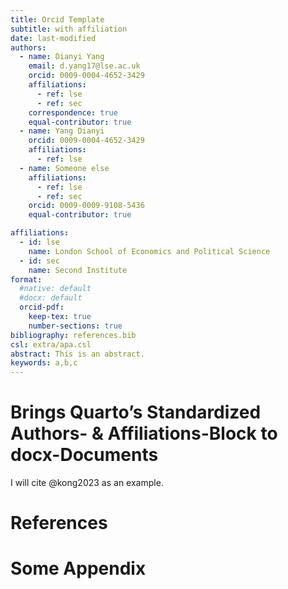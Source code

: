 ---
title: Orcid Template
subtitle: with affiliation
date: last-modified
authors:
  - name: Dianyi Yang
    email: d.yang17@lse.ac.uk
    orcid: 0009-0004-4652-3429
    affiliations:
      - ref: lse
      - ref: sec
    correspondence: true
    equal-contributor: true
  - name: Yang Dianyi 
    orcid: 0009-0004-4652-3429
    affiliations: 
      - ref: lse
  - name: Someone else
    affiliations:
      - ref: lse
      - ref: sec
    orcid: 0009-0009-9108-5436
    equal-contributor: true

affiliations:
  - id: lse
    name: London School of Economics and Political Science
  - id: sec
    name: Second Institute
format:
  #native: default
  #docx: default
  orcid-pdf:
    keep-tex: true
    number-sections: true
bibliography: references.bib
csl: extra/apa.csl
abstract: This is an abstract.
keywords: a,b,c
---
# Brings Quarto's Standardized Authors- & Affiliations-Block to docx-Documents

I will cite @kong2023 as an example.

# References {.unnumbered}
::: {#refs}
:::

\appendix
# Some Appendix {.appendix}
